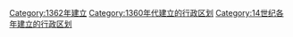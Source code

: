 {{Cat topic in year| topic=建立的行政区划|year=1362}}
[[Category:1362年建立|Category:1362年建立]]
[[Category:1360年代建立的行政区划|Category:1360年代建立的行政区划]]
[[Category:14世纪各年建立的行政区划|Category:14世纪各年建立的行政区划]]